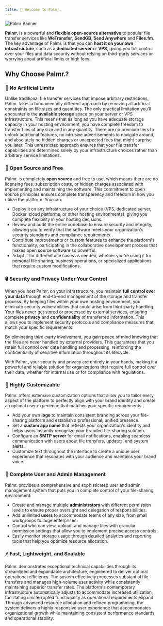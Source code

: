 ```yaml
---
title: 🌴 Welcome to Palmr.
---
```


![Palmr Banner](/assets/v2/general/banner.png)

**Palmr.** is a powerful and **flexible open-source alternative** to popular file transfer services like **WeTransfer**, **SendGB**, **Send Anywhere** and **Files.fm**. The key advantage of Palmr. is that you can **host it on your own infrastructure**, such as a **dedicated server** or **VPS**, giving you full control over your files and data security without relying on third-party services or worrying about artificial limits or high fees.

## **Why Choose Palmr.?**

### 🚫 **No Artificial Limits**

Unlike traditional file transfer services that impose arbitrary restrictions, Palmr. takes a fundamentally different approach by removing all artificial constraints on file sizes and quantities. The only practical limitation you'll encounter is the **available storage** space on your server or VPS infrastructure. This means that as long as you have adequate storage capacity in your hosting environment, you have complete freedom to transfer files of any size and in any quantity. There are no premium tiers to unlock additional features, no intrusive advertisements to navigate around, and absolutely no hidden charges or unexpected fees that might surprise you later. This unrestricted approach ensures that your file transfer capabilities are determined solely by your infrastructure choices rather than arbitrary service limitations.

### 🌟 **Open Source and Free**

Palmr. is completely **open source** and free to use, which means there are no licensing fees, subscription costs, or hidden charges associated with implementing and maintaining the software. This commitment to open source principles ensures complete transparency and freedom in how you utilize the platform. You can:

- Deploy it on any infrastructure of your choice (VPS, dedicated server, Docker, cloud platforms, or other hosting environments), giving you complete flexibility in your hosting decisions.
- Review and audit the entire codebase to ensure security and integrity, allowing you to verify that the software meets your organization's security standards and compliance requirements.
- Contribute improvements or custom features to enhance the platform's functionality, participating in the collaborative development process that makes open source software so powerful.
- Adapt it for different use cases as needed, whether you're using it for personal file sharing, business operations, or specialized applications that require custom modifications.

### 🔒 **Security and Privacy Under Your Control**

When you host Palmr. on your infrastructure, you maintain **full control over your data** through end-to-end management of the storage and transfer process. By keeping files within your own hosting environment, you eliminate security vulnerabilities that could arise from third-party handling. Your files never get stored or processed by external services, ensuring complete **privacy** and **confidentiality** of transferred information. This allows you to implement security protocols and compliance measures that match your specific requirements.

By eliminating third-party involvement, you gain peace of mind knowing that the files are never handled by external providers. This guarantees that you retain full control over data handling and processing, reinforcing the confidentiality of sensitive information throughout its lifecycle.

With Palmr., your security and privacy are entirely in your hands, making it a powerful and reliable solution for organizations that require full control over their data, whether for internal use or for compliance with regulations.

### 🎨 **Highly Customizable**

Palmr. offers extensive customization options that allow you to tailor every aspect of the platform to perfectly align with your brand identity and create an optimal user experience that matches your specific requirements:

- Add your own **logo** to maintain consistent branding across your file-sharing platform and establish a professional, unified presence.
- Set a **custom app name** that reflects your organization's identity and helps users instantly recognize your branded file-sharing solution.
- Configure an **SMTP server** for email notifications, enabling seamless communication with users about file transfers, updates, and system alerts.
- Customize text throughout the interface to create a unique user experience that resonates with your audience and maintains your brand voice.

### 👥 **Complete User and Admin Management**

Palmr. provides a comprehensive and sophisticated user and admin management system that puts you in complete control of your file-sharing environment:

- Create and manage multiple **administrators** with different permission levels to ensure proper oversight and delegation of responsibilities.
- Add unlimited **users** to accommodate teams of any size, from small workgroups to large enterprises.
- Control who can view, upload, and manage files with granular permission settings that allow you to implement precise access controls.
- Easily monitor storage usage through detailed analytics and reporting tools that help you optimize resource allocation.

### ⚡ **Fast, Lightweight, and Scalable**

Palmr. demonstrates exceptional technical capabilities through its streamlined and expandable architecture, engineered to deliver optimal operational efficiency. The system effectively processes substantial file transfers and manages high-volume user activity while consistently maintaining superior transfer rates. The platform's contemporary infrastructure automatically adjusts to accommodate increased utilization, facilitating uninterrupted functionality as operational requirements expand. Through advanced resource allocation and refined programming, the system delivers a highly responsive user experience that accommodates organizational growth while maintaining consistent performance standards and operational stability.
